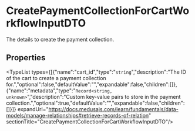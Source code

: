 
# CreatePaymentCollectionForCartWorkflowInputDTO

The details to create the payment collection.

## Properties

<TypeList types={[{"name":"cart_id","type":"`string`","description":"The ID of the cart to create a payment collection for.","optional":false,"defaultValue":"","expandable":false,"children":[]},{"name":"metadata","type":"`Record<string, unknown>`","description":"Custom key-value pairs to store in the payment collection.","optional":true,"defaultValue":"","expandable":false,"children":[]}]} expandUrl="https://docs.medusajs.com/learn/fundamentals/data-models/manage-relationships#retrieve-records-of-relation" sectionTitle="CreatePaymentCollectionForCartWorkflowInputDTO"/>
